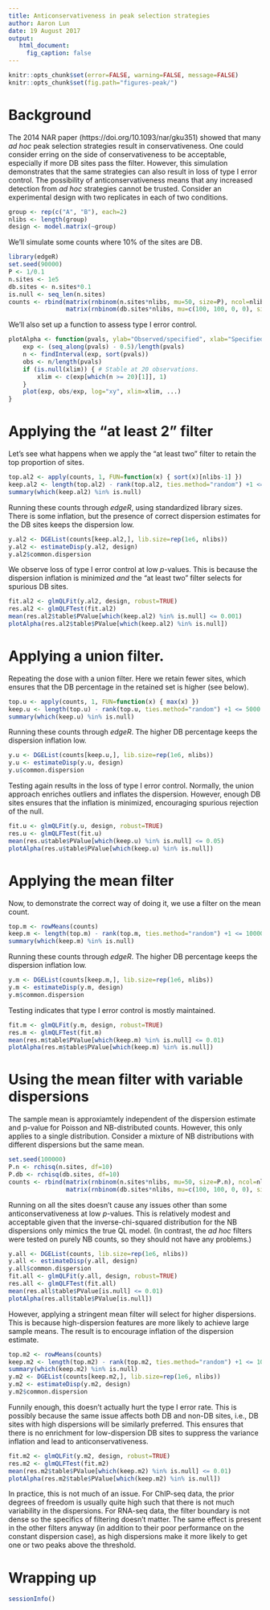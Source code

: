 ```yaml
---
title: Anticonservativeness in peak selection strategies
author: Aaron Lun
date: 19 August 2017
output: 
   html_document:
     fig_caption: false
---
```


```r
knitr::opts_chunk$set(error=FALSE, warning=FALSE, message=FALSE)
knitr::opts_chunk$set(fig.path="figures-peak/")
```

# Background 

The 2014 NAR paper (https://doi.org/10.1093/nar/gku351) showed that many _ad hoc_ peak selection strategies result in conservativeness.
One could consider erring on the side of conservativeness to be acceptable, especially if more DB sites pass the filter.
However, this simulation demonstrates that the same strategies can also result in loss of type I error control.
The possibility of anticonservativeness means that any increased detection from _ad hoc_ strategies cannot be trusted.
Consider an experimental design with two replicates in each of two conditions.

```r
group <- rep(c("A", "B"), each=2)
nlibs <- length(group)
design <- model.matrix(~group)
```

We'll simulate some counts where 10% of the sites are DB.

```r
library(edgeR)
set.seed(90000)
P <- 1/0.1
n.sites <- 1e5
db.sites <- n.sites*0.1
is.null <- seq_len(n.sites)
counts <- rbind(matrix(rnbinom(n.sites*nlibs, mu=50, size=P), ncol=nlibs, byrow=TRUE),
                matrix(rnbinom(db.sites*nlibs, mu=c(100, 100, 0, 0), size=P), ncol=nlibs, byrow=TRUE))
```

We'll also set up a function to assess type I error control.

```r
plotAlpha <- function(pvals, ylab="Observed/specified", xlab="Specified", xlim=NULL, ...) {
    exp <- (seq_along(pvals) - 0.5)/length(pvals)
    n <- findInterval(exp, sort(pvals))
    obs <- n/length(pvals)
    if (is.null(xlim)) { # Stable at 20 observations.
        xlim <- c(exp[which(n >= 20)[1]], 1)
    }
    plot(exp, obs/exp, log="xy", xlim=xlim, ...)
}
```

# Applying the "at least 2" filter

Let's see what happens when we apply the "at least two" filter to retain the top proportion of sites.

```r
top.al2 <- apply(counts, 1, FUN=function(x) { sort(x)[nlibs-1] })
keep.al2 <- length(top.al2) - rank(top.al2, ties.method="random") +1 <= 20000
summary(which(keep.al2) %in% is.null)
```

Running these counts through _edgeR_, using standardized library sizes.
There is some inflation, but the presence of correct dispersion estimates for the DB sites keeps the dispersion low.

```r
y.al2 <- DGEList(counts[keep.al2,], lib.size=rep(1e6, nlibs))
y.al2 <- estimateDisp(y.al2, design)
y.al2$common.dispersion
```

We observe loss of type I error control at low _p_-values.
This is because the dispersion inflation is minimized _and_ the "at least two" filter selects for spurious DB sites.

```r
fit.al2 <- glmQLFit(y.al2, design, robust=TRUE)
res.al2 <- glmQLFTest(fit.al2)
mean(res.al2$table$PValue[which(keep.al2) %in% is.null] <= 0.001)
plotAlpha(res.al2$table$PValue[which(keep.al2) %in% is.null])
```

# Applying a union filter.

Repeating the dose with a union filter.
Here we retain fewer sites, which ensures that the DB percentage in the retained set is higher (see below).

```r
top.u <- apply(counts, 1, FUN=function(x) { max(x) })
keep.u <- length(top.u) - rank(top.u, ties.method="random") +1 <= 5000
summary(which(keep.u) %in% is.null)
```

Running these counts through _edgeR_.
The higher DB percentage keeps the dispersion inflation low.

```r
y.u <- DGEList(counts[keep.u,], lib.size=rep(1e6, nlibs))
y.u <- estimateDisp(y.u, design)
y.u$common.dispersion
```

Testing again results in the loss of type I error control.
Normally, the union approach enriches outliers and inflates the dispersion.
However, enough DB sites ensures that the inflation is minimized, encouraging spurious rejection of the null.

```r
fit.u <- glmQLFit(y.u, design, robust=TRUE)
res.u <- glmQLFTest(fit.u)
mean(res.u$table$PValue[which(keep.u) %in% is.null] <= 0.05)
plotAlpha(res.u$table$PValue[which(keep.u) %in% is.null])
```

# Applying the mean filter

Now, to demonstrate the correct way of doing it, we use a filter on the mean count.

```r
top.m <- rowMeans(counts)
keep.m <- length(top.m) - rank(top.m, ties.method="random") +1 <= 10000
summary(which(keep.m) %in% is.null)
```

Running these counts through _edgeR_.
The higher DB percentage keeps the dispersion inflation low.

```r
y.m <- DGEList(counts[keep.m,], lib.size=rep(1e6, nlibs))
y.m <- estimateDisp(y.m, design)
y.m$common.dispersion
```

Testing indicates that type I error control is mostly maintained.

```r
fit.m <- glmQLFit(y.m, design, robust=TRUE)
res.m <- glmQLFTest(fit.m)
mean(res.m$table$PValue[which(keep.m) %in% is.null] <= 0.01)
plotAlpha(res.m$table$PValue[which(keep.m) %in% is.null])
```

# Using the mean filter with variable dispersions

The sample mean is approxiamtely independent of the dispersion estimate and p-value for Poisson and NB-distributed counts.
However, this only applies to a single distribution.
Consider a mixture of NB distributions with different dispersions but the same mean.

```r
set.seed(100000)
P.n <- rchisq(n.sites, df=10)
P.db <- rchisq(db.sites, df=10)
counts <- rbind(matrix(rnbinom(n.sites*nlibs, mu=50, size=P.n), ncol=nlibs, byrow=TRUE),
                matrix(rnbinom(db.sites*nlibs, mu=c(100, 100, 0, 0), size=P.db), ncol=nlibs, byrow=TRUE))
```

Running on all the sites doesn't cause any issues other than some anticonservativeness at low _p_-values.
This is relatively modest and acceptable given that the inverse-chi-squared distribution for the NB dispersions only mimics the true QL model.
(In contrast, the _ad hoc_ filters were tested on purely NB counts, so they should not have any problems.)

```r
y.all <- DGEList(counts, lib.size=rep(1e6, nlibs))
y.all <- estimateDisp(y.all, design)
y.all$common.dispersion
fit.all <- glmQLFit(y.all, design, robust=TRUE)
res.all <- glmQLFTest(fit.all)
mean(res.all$table$PValue[is.null] <= 0.01)
plotAlpha(res.all$table$PValue[is.null])
```

However, applying a stringent mean filter will select for higher dispersions.
This is because high-dispersion features are more likely to achieve large sample means. 
The result is to encourage inflation of the dispersion estimate.

```r
top.m2 <- rowMeans(counts)
keep.m2 <- length(top.m2) - rank(top.m2, ties.method="random") +1 <= 1000
summary(which(keep.m2) %in% is.null)
y.m2 <- DGEList(counts[keep.m2,], lib.size=rep(1e6, nlibs))
y.m2 <- estimateDisp(y.m2, design)
y.m2$common.dispersion
```

Funnily enough, this doesn't actually hurt the type I error rate.
This is possibly because the same issue affects both DB and non-DB sites, i.e., DB sites with high dispersions will be similarly preferred.
This ensures that there is no enrichment for low-dispersion DB sites to suppress the variance inflation and lead to anticonservativeness.

```r
fit.m2 <- glmQLFit(y.m2, design, robust=TRUE)
res.m2 <- glmQLFTest(fit.m2)
mean(res.m2$table$PValue[which(keep.m2) %in% is.null] <= 0.01)
plotAlpha(res.m2$table$PValue[which(keep.m2) %in% is.null])
```

In practice, this is not much of an issue.
For ChIP-seq data, the prior degrees of freedom is usually quite high such that there is not much variability in the dispersions.
For RNA-seq data, the filter boundary is not dense so the specifics of filtering doesn't matter.
The same effect is present in the other filters anyway (in addition to their poor performance on the constant dispersion case),
    as high dispersions make it more likely to get one or two peaks above the threshold.

# Wrapping up

```r
sessionInfo()
```

